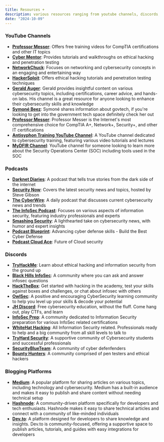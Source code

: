 ```yaml
---
title: Resources +
description: various resources ranging from youtube channels, discords, podcasts, and etc
date: "2024-10-09"
---
```


### YouTube Channels
- **[Professor Messer](https://www.youtube.com/user/professormesser)**: Offers free training videos for CompTIA certifications and other IT topics
- **[Cyber Mentor](https://www.youtube.com/c/TheCyberMentor)**: Provides tutorials and walkthroughs on ethical hacking and penetration testing
- **[NetworkChuck](https://www.youtube.com/c/NetworkChuck)**: Focuses on networking and cybersecurity concepts in an engaging and entertaining way
- **[HackerSploit](https://www.youtube.com/c/HackerSploit)**: Offers ethical hacking tutorials and penetration testing techniques
- **[Gerald Auger](https://www.youtube.com/c/GeraldAuger)**: Gerald provides insightful content on various cybersecurity topics, including certifications, career advice, and hands-on labs. His channel is a great resource for anyone looking to enhance their cybersecurity skills and knowledge
- **[Symoné Beez](https://www.youtube.com/@symonebeez)**: Symoné shares information about govtech, if you're looking to get into the government tech space definitely check her out
- **[Professor Messer](https://www.youtube.com/@professormesser)**: Professor Messer is the Internet's most comprehensive choice for CompTIA A+, Network+, Security+, and other IT certifications
- **[Antisyphon Training YouTube Channel](https://www.youtube.com/@AntisyphonTraining)**: A YouTube channel dedicated to cybersecurity training, featuring various video tutorials and lectures
- **[MyDFIR Channel](https://www.youtube.com/@mydfir)**: YouTube channel for someone looking to learn more about the Security Operations Center (SOC) including tools used in the SOC


### Podcasts
- **[Darknet Diaries](https://darknetdiaries.com/)**: A podcast that tells true stories from the dark side of the internet
- **[Security Now](https://www.grc.com/securitynow.htm)**: Covers the latest security news and topics, hosted by Steve Gibson
- **[The CyberWire](https://www.cyberwire.com/podcasts/cyberwire-daily-briefing/)**: A daily podcast that discusses current cybersecurity news and trends
- **[The InfoSec Podcast](https://www.infosecpodcast.com/)**: Focuses on various aspects of information security, featuring industry professionals and experts
- **[Smashing Security](https://www.smashingsecurity.com/)**: A lighthearted take on cybersecurity news, with humor and expert insights
- **[Podcast Blueprint](https://www.sans.org/podcasts/blueprint/?msc=podcasts-lp)**: Advancing cyber defense skills - Build the Best Cyber Defense
- **[Podcast Cloud Ace](https://www.sans.org/podcasts/cloud-ace/?msc=podcasts-lp)**: Future of Cloud security

### Discords
- **[TryHackMe](https://discord.com/invite/tryhackme)**: Learn about ethical hacking and information security from the ground up
- **[Black Hills InfoSec](https://discord.com/invite/bhis)**: A community where you can ask and answer infosec questions
- **[HackTheBox](https://discord.com/invite/hackthebox)**: Get started with hacking in the academy, test your skills against boxes and challenges, or chat about infosec with others
- **[OwlSec](https://discord.com/invite/owlsec)**: A positive and encouraging CyberSecurity learning community to help you level up your skills & decode your potential
- **[JH Discord](https://discord.com/invite/mQQ5NsTbfF)**: Free cybersecurity education, without the fluff. Come hang out, play CTFs, and learn
- **[InfoSec Prep](https://discord.com/invite/infosecprep)**: A community dedicated to Information Security preparation for various InfoSec related certifications
- **[WhiteHat Hacking](https://discord.com/invite/8xHn6Fr)**: All Information Security related. Professionals ready to help and a big community from all skill levels to talk to
- **[TryHard Security](https://discord.com/invite/tryhardsecurity)**: A supportive community of Cybersecurity students and successful professionals
- **[SecurityBlueTeam](https://discord.com/invite/gEUeKm8)**: A community of cyber defenfenders
- **[Bounty Hunters](https://discord.com/invite/EGnDD9A)**: A community comprised of pen testers and ethical hackers

### Blogging Platforms
- **[Medium](https://medium.com/)**: A popular platform for sharing articles on various topics, including technology and cybersecurity. Medium has a built-in audience and makes it easy to publish and share content without needing technical setup
- **[Hashnode](https://hashnode.com/)**: A community-driven platform specifically for developers and tech enthusiasts. Hashnode makes it easy to share technical articles and connect with a community of like-minded individuals
- **[Dev.to](https://dev.to/)**:  A platform designed for developers to share knowledge and insights. Dev.to is community-focused, offering a supportive space to publish articles, tutorials, and guides with easy integrations for developers


